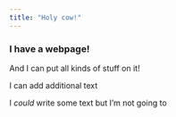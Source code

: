 ```yaml
---
title: "Holy cow!"
---
```


### I have a webpage!

And I can put all kinds of stuff on it!

I can add additional text

I *could* write some text but I'm not going to